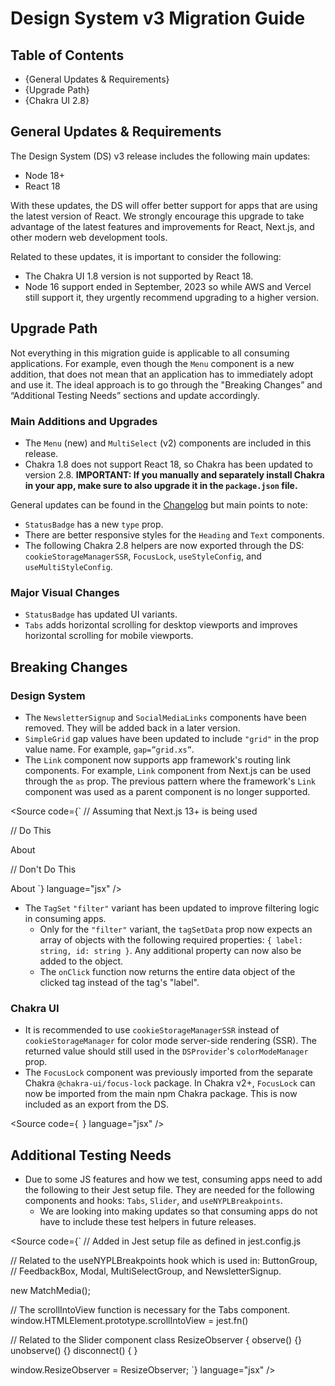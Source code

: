 

<Meta title="Development Guide/v3 Migration Guide" />

# Design System v3 Migration Guide

## Table of Contents

- {<Link href="#general-updates-requirements">General Updates & Requirements</Link>}
- {<Link href="#upgrade-path">Upgrade Path</Link>}
- {<Link href="#chakra-ui-2.8">Chakra UI 2.8</Link>}

## General Updates & Requirements

The Design System (DS) v3 release includes the following main updates:

- Node 18+
- React 18

With these updates, the DS will offer better support for apps that are using the
latest version of React. We strongly encourage this upgrade to take advantage of
the latest features and improvements for React, Next.js, and other modern web
development tools.

Related to these updates, it is important to consider the following:

- The Chakra UI 1.8 version is not supported by React 18.
- Node 16 support ended in September, 2023 so while AWS and Vercel still
  support it, they urgently recommend upgrading to a higher version.

## Upgrade Path

Not everything in this migration guide is applicable to all consuming
applications. For example, even though the `Menu` component is a new addition,
that does not mean that an application has to immediately adopt and use it.
The ideal approach is to go through the "Breaking Changes” and “Additional
Testing Needs” sections and update accordingly.

### Main Additions and Upgrades

- The `Menu` (new) and `MultiSelect` (v2) components are included in this release.
- Chakra 1.8 does not support React 18, so Chakra has been updated to version
  2.8. **IMPORTANT: If you manually and separately install Chakra in your app,
  make sure to also upgrade it in the `package.json` file.**

General updates can be found in the [Changelog](https://github.com/NYPL/nypl-design-system/blob/development/CHANGELOG.md)
but main points to note:

- `StatusBadge` has a new `type` prop.
- There are better responsive styles for the `Heading` and `Text` components.
- The following Chakra 2.8 helpers are now exported through the DS:
  `cookieStorageManagerSSR`, `FocusLock`, `useStyleConfig`, and `useMultiStyleConfig`.

### Major Visual Changes

- `StatusBadge` has updated UI variants.
- `Tabs` adds horizontal scrolling for desktop viewports and improves
  horizontal scrolling for mobile viewports.

## Breaking Changes

### Design System

- The `NewsletterSignup` and `SocialMediaLinks` components have been removed.
  They will be added back in a later version.
- `SimpleGrid` gap values have been updated to include `"grid"` in the prop
  value name. For example, `gap=”grid.xs”`.
- The `Link` component now supports app framework's routing link components. For
  example, `Link` component from Next.js can be used through the `as` prop. The
  previous pattern where the framework's `Link` component was used as a parent
  component is no longer supported.

<Source
  code={`
// Assuming that Next.js 13+ is being used

// Do This

<Link href="/about" as={NextLink}>
  About
</Link>

// Don't Do This

<Link href="/about" passHref>
  <DSLink>About</DSLink>
</Link>
`} language="jsx" />

- The `TagSet` `"filter"` variant has been updated to improve filtering logic in
  consuming apps.
  - Only for the `"filter"` variant, the `tagSetData` prop now
    expects an array of objects with the following required properties:
    `{ label: string, id: string }`. Any additional property can now also be
    added to the object.
  - The `onClick` function now returns the entire data object of the clicked
    tag instead of the tag's "label".

### Chakra UI

- It is recommended to use `cookieStorageManagerSSR` instead of
  `cookieStorageManager` for color mode server-side rendering (SSR). The returned
  value should still used in the `DSProvider`'s `colorModeManager` prop.
- The `FocusLock` component was previously imported from the separate Chakra
  `@chakra-ui/focus-lock` package. In Chakra v2+, `FocusLock` can now be
  imported from the main npm Chakra package. This is now included as an export
  from the DS.

<Source
  code={`
  `}
  language="jsx"
/>

## Additional Testing Needs

- Due to some JS features and how we test, consuming apps need to add the
  following to their Jest setup file. They are needed for the following
  components and hooks: `Tabs`, `Slider`, and `useNYPLBreakpoints`.
  - We are looking into making updates so that consuming apps do not have to
    include these test helpers in future releases.

<Source
  code={`
// Added in Jest setup file as defined in jest.config.js

// Related to the useNYPLBreakpoints hook which is used in: ButtonGroup,
// FeedbackBox, Modal, MultiSelectGroup, and NewsletterSignup.

new MatchMedia();

// The scrollIntoView function is necessary for the Tabs component.
window.HTMLElement.prototype.scrollIntoView = jest.fn()

// Related to the Slider component
class ResizeObserver {
observe() {}
unobserve() {}
disconnect() {
}

window.ResizeObserver = ResizeObserver;
`}
language="jsx"
/>
